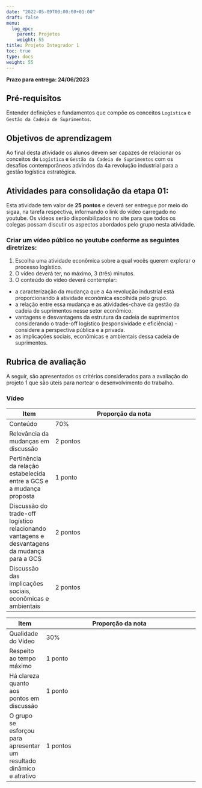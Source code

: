 ```yaml
---
date: "2022-05-09T00:00:00+01:00"
draft: false
menu:
  log_epc:
    parent: Projetos
    weight: 55
title: Projeto Integrador 1
toc: true
type: docs
weight: 55
---
```


**Prazo para entrega: 24/06/2023**

## Pré-requisitos

Entender definições e fundamentos que compõe os conceitos `Logística` e `Gestão da Cadeia de Suprimentos`. 

## Objetivos de aprendizagem

Ao final desta atividade os alunos devem ser capazes de relacionar os conceitos de `Logística` e `Gestão da Cadeia de Suprimentos` com os desafios contemporâneos advindos da 4a revolução industrial para a gestão logística estratégica. 

## Atividades para consolidação da etapa 01:

Esta atividade tem valor de **25 pontos** e deverá ser entregue por meio do sigaa, na tarefa respectiva, informando o link do vídeo carregado no youtube. Os vídeos serão disponibilizados no site para que todos os colegas possam discutir os aspectos abordados pelo grupo nesta atividade. 


### Criar um vídeo público no youtube conforme as seguintes diretrizes:
1. Escolha uma atividade econômica sobre a qual vocês querem explorar o processo logístico.
2. O vídeo deverá ter, no máximo, 3 (três) minutos.
3. O conteúdo do vídeo deverá contemplar:
- a caracterização da mudança que a 4a revolução industrial está proporcionando à atividade econômica escolhida pelo grupo.
- a relação entre essa mudança e as atividades-chave da gestão da cadeia de suprimentos nesse setor econômico.
- vantagens e desvantagens da estrutura da cadeia de suprimentos considerando o trade-off logístico (responsividade e eficiência) - considere a perspectiva pública e a privada.
- as implicações sociais, econômicas e ambientais dessa cadeia de suprimentos.

## Rubrica de avaliação

A seguir, são apresentados os critérios considerados para a avaliação do projeto 1 que são úteis para nortear o desenvolvimento do trabalho. 

### Vídeo

|Item|Proporção da nota
|----|-----------------
|Conteúdo |70%
|Relevância da mudanças em discussão|2 pontos
|Pertinência da relação estabelecida entre a GCS e a mudança proposta|1 ponto
|Discussão do trade-off logístico relacionando vantagens e desvantagens da mudança para a GCS|2 pontos
|Discussão das implicações sociais, econômicas e ambientais|2 pontos

|Item|Proporção da nota
|----|-----------------
|Qualidade do Vídeo|30%
|Respeito ao tempo máximo|1 ponto 	 
|Há clareza quanto aos pontos em discussão|1 ponto
|O grupo se esforçou para apresentar um resultado dinâmico e atrativo| 1 pontos
